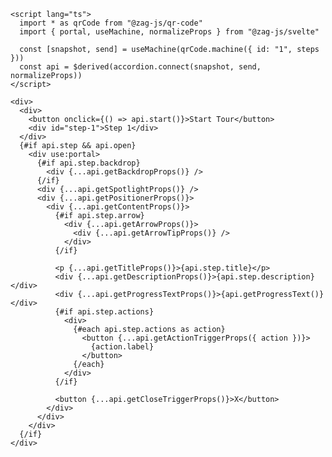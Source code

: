 ```svelte
<script lang="ts">
  import * as qrCode from "@zag-js/qr-code"
  import { portal, useMachine, normalizeProps } from "@zag-js/svelte"

  const [snapshot, send] = useMachine(qrCode.machine({ id: "1", steps }))
  const api = $derived(accordion.connect(snapshot, send, normalizeProps))
</script>

<div>
  <div>
    <button onclick={() => api.start()}>Start Tour</button>
    <div id="step-1">Step 1</div>
  </div>
  {#if api.step && api.open}
    <div use:portal>
      {#if api.step.backdrop}
        <div {...api.getBackdropProps()} />
      {/if}
      <div {...api.getSpotlightProps()} />
      <div {...api.getPositionerProps()}>
        <div {...api.getContentProps()}>
          {#if api.step.arrow}
            <div {...api.getArrowProps()}>
              <div {...api.getArrowTipProps()} />
            </div>
          {/if}

          <p {...api.getTitleProps()}>{api.step.title}</p>
          <div {...api.getDescriptionProps()}>{api.step.description}</div>
          <div {...api.getProgressTextProps()}>{api.getProgressText()}</div>
          {#if api.step.actions}
            <div>
              {#each api.step.actions as action}
                <button {...api.getActionTriggerProps({ action })}>
                  {action.label}
                </button>
              {/each}
            </div>
          {/if}

          <button {...api.getCloseTriggerProps()}>X</button>
        </div>
      </div>
    </div>
  {/if}
</div>
```
